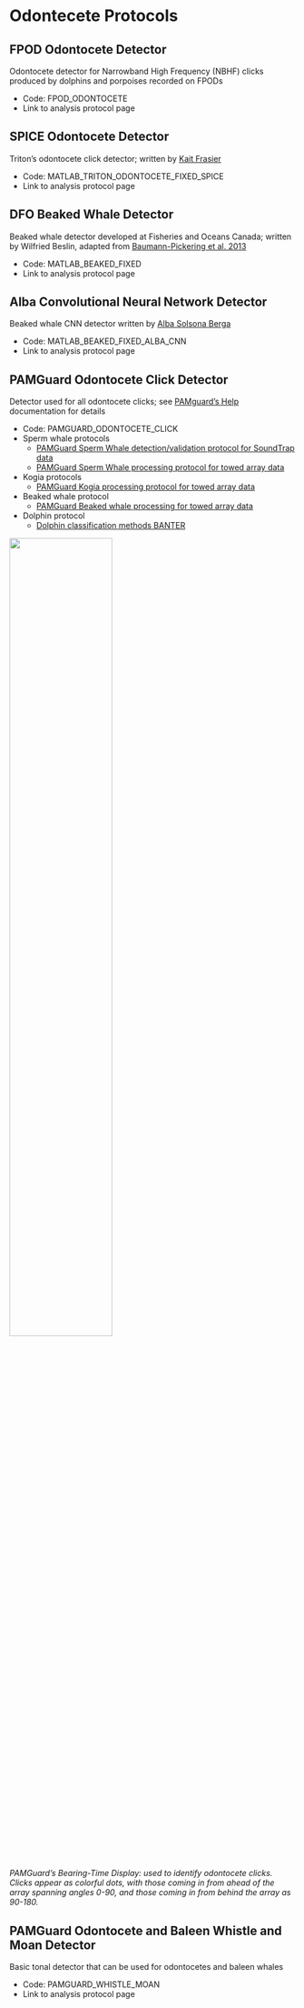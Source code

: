 # Odontecete Protocols 

## FPOD Odontocete Detector 

Odontocete detector for Narrowband High Frequency (NBHF) clicks produced by dolphins and porpoises recorded on FPODs

* Code: FPOD\_ODONTOCETE  
* Link to analysis protocol page

## SPICE Odontocete Detector 

Triton's odontocete click detector; written by [Kait Frasier](https://github.com/MarineBioAcousticsRC/Triton) 

* Code: MATLAB\_TRITON\_ODONTOCETE\_FIXED\_SPICE  
* Link to analysis protocol page

## DFO Beaked Whale Detector

Beaked whale detector developed at Fisheries and Oceans Canada; written by Wilfried Beslin, adapted from [Baumann-Pickering et al. 2013](https://journals.plos.org/plosone/article?id=10.1371/journal.pone.0086072)

* Code: MATLAB\_BEAKED\_FIXED  
* Link to analysis protocol page

## Alba Convolutional Neural Network Detector

Beaked whale CNN detector written by [Alba Solsona Berga](https://journals.plos.org/plosone/article?id=10.1371/journal.pone.0304744) 

* Code: MATLAB\_BEAKED\_FIXED\_ALBA\_CNN  
* Link to analysis protocol page

## PAMGuard Odontocete Click Detector

Detector used for all odontocete clicks; see [PAMguard's Help](https://www.pamguard.org/olhelp/) documentation for details

* Code: PAMGUARD\_ODONTOCETE\_CLICK  
* Sperm whale protocols  
  * [PAMGuard Sperm Whale detection/validation protocol for SoundTrap data](https://docs.google.com/document/d/1738gDvmxEc7OqcbQv4-IHLb3M4SXa-5LQd00Bf4lZxE/edit?tab=t.0)  
  * [PAMGuard Sperm Whale processing protocol for towed array data](https://docs.google.com/document/d/1738gDvmxEc7OqcbQv4-IHLb3M4SXa-5LQd00Bf4lZxE/edit?tab=t.0)  
* Kogia protocols
  * [PAMGuard Kogia processing protocol for towed array data](https://docs.google.com/document/d/12XRD66knm8X5niWNafroOcwuysr6dT7p/edit)  
* Beaked whale protocol  
  * [PAMGuard Beaked whale processing for towed array data](https://docs.google.com/document/d/1oAMwheP2KCHV2ljbVT2HdZjFjxzE3UrV)  
* Dolphin protocol
  * [Dolphin classification methods BANTER](https://docs.google.com/document/d/1rCV88JoH9F4inyv8AvJruHWlMqIX7gGD/edit)
  
![](/figs/Software_detectors/NEFSC_AMAPPS_dol_class.PNG){width=60%}\
*PAMGuard's Bearing-Time Display: used to identify odontocete clicks. Clicks appear as colorful dots, with those coming in from ahead of the array spanning angles 0-90, and those coming in from behind the array as 90-180.*
  
## PAMGuard Odontocete and Baleen Whistle and Moan Detector

Basic tonal detector that can be used for odontocetes and baleen whales

* Code: PAMGUARD\_WHISTLE\_MOAN  
* Link to analysis protocol page